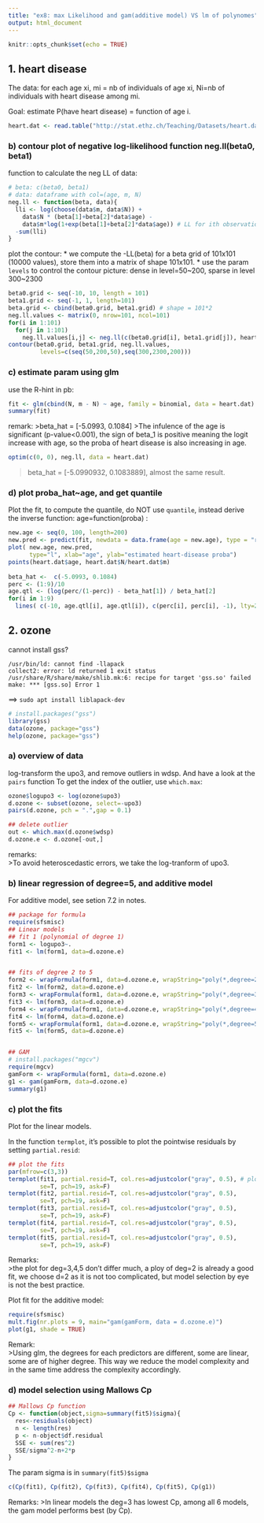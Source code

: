 ```yaml
---
title: "ex8: max Likelihood and gam(additive model) VS lm of polynomes"
output: html_document
---
```


```r
knitr::opts_chunk$set(echo = TRUE)
```

## 1. heart disease

The data: for each age xi, mi = nb of individuals of age xi, Ni=nb of individuals with heart disease among mi. 

Goal: estimate P(have heart disease) = function of age i. 


```r
heart.dat <- read.table("http://stat.ethz.ch/Teaching/Datasets/heart.dat", header=T)
```

### b) contour plot of negative log-likelihood function neg.ll(beta0, beta1)

function to calculate the neg LL of data: 
```r
# beta: c(beta0, beta1)
# data: dataframe with col=(age, m, N)
neg.ll <- function(beta, data){
  lli <- log(choose(data$m, data$N)) + 
    data$N * (beta[1]+beta[2]*data$age) -
    data$m*log(1+exp(beta[1]+beta[2]*data$age)) # LL for ith observation
  -sum(lli)
}
```

plot the contour: 
* we compute the -LL(beta) for a beta grid of 101x101 (10000 values), store them into a matrix of shape 101x101. 
* use the param `levels` to control the contour picture: dense in level=50~200, sparse in level 300~2300

```r
beta0.grid <- seq(-10, 10, length = 101)
beta1.grid <- seq(-1, 1, length=101)
beta.grid <- cbind(beta0.grid, beta1.grid) # shape = 101*2
neg.ll.values <- matrix(0, nrow=101, ncol=101)
for(i in 1:101)
  for(j in 1:101)
    neg.ll.values[i,j] <- neg.ll(c(beta0.grid[i], beta1.grid[j]), heart.dat)
contour(beta0.grid, beta1.grid, neg.ll.values,
         levels=c(seq(50,200,50),seq(300,2300,200)))
```

### c) estimate param using glm
use the R-hint in pb: 

```r
fit <- glm(cbind(N, m - N) ~ age, family = binomial, data = heart.dat)
summary(fit)
```
remark:
>beta_hat = [-5.0993, 0.1084] 
>The infulence of the age is significant (p-value<0.001), the sign of beta_1 is positive meaning the logit increase with age, so the proba of heart disease is also increasing in age. 

```r
optim(c(0, 0), neg.ll, data = heart.dat)
```
  
>beta_hat = [-5.0990932,  0.1083889], almost the same result.

### d) plot proba_hat~age, and get quantile

Plot the fit, to compute the quantile, do NOT use `quantile`, instead derive the inverse function: age=function(proba) :

```r
new.age <- seq(0, 100, length=200)
new.pred <- predict(fit, newdata = data.frame(age = new.age), type = "response")
plot( new.age, new.pred,
      type="l", xlab="age", ylab="estimated heart-disease proba")
points(heart.dat$age, heart.dat$N/heart.dat$m)
 
beta_hat <-  c(-5.0993, 0.1084)
perc <- (1:9)/10
age.qtl <- (log(perc/(1-perc)) - beta_hat[1]) / beta_hat[2]
for(i in 1:9)
  lines( c(-10, age.qtl[i], age.qtl[i]), c(perc[i], perc[i], -1), lty=2)
```


## 2. ozone
cannot install gss? 

```
/usr/bin/ld: cannot find -llapack
collect2: error: ld returned 1 exit status
/usr/share/R/share/make/shlib.mk:6: recipe for target 'gss.so' failed
make: *** [gss.so] Error 1
```

==> `sudo apt install liblapack-dev`


```r
# install.packages("gss")
library(gss)
data(ozone, package="gss")
help(ozone, package="gss")
```

### a) overview of data
log-transform the upo3, and remove outliers in wdsp. And have a look at the `pairs` function
To get the index of the outlier, use `which.max`: 

```r
ozone$logupo3 <- log(ozone$upo3)
d.ozone <- subset(ozone, select=-upo3)
pairs(d.ozone, pch = ".",gap = 0.1)

## delete outlier
out <- which.max(d.ozone$wdsp)
d.ozone.e <- d.ozone[-out,]
```

remarks:  
>To avoid heteroscedastic errors, we take the log-tranform of upo3. 

### b) linear regression of degree=5, and additive model

For additive model, see setion 7.2 in notes. 

```r
## package for formula
require(sfsmisc)
## Linear models
## fit 1 (polynomial of degree 1)
form1 <- logupo3~.
fit1 <- lm(form1, data=d.ozone.e)


## fits of degree 2 to 5
form2 <- wrapFormula(form1, data=d.ozone.e, wrapString="poly(*,degree=2)")
fit2 <- lm(form2, data=d.ozone.e)
form3 <- wrapFormula(form1, data=d.ozone.e, wrapString="poly(*,degree=3)")
fit3 <- lm(form3, data=d.ozone.e)
form4 <- wrapFormula(form1, data=d.ozone.e, wrapString="poly(*,degree=4)")
fit4 <- lm(form4, data=d.ozone.e)
form5 <- wrapFormula(form1, data=d.ozone.e, wrapString="poly(*,degree=5)")
fit5 <- lm(form5, data=d.ozone.e)


## GAM
# install.packages("mgcv")
require(mgcv)
gamForm <- wrapFormula(form1, data=d.ozone.e)
g1 <- gam(gamForm, data=d.ozone.e)
summary(g1)
```

### c) plot the fits

Plot for the linear models. 

In the function `termplot`, it's possible to plot the pointwise residuals by setting `partial.resid`:

```r
## plot the fits
par(mfrow=c(3,3))
termplot(fit1, partial.resid=T, col.res=adjustcolor("gray", 0.5), # plot pointwise residuals
         se=T, pch=19, ask=F)
termplot(fit2, partial.resid=T, col.res=adjustcolor("gray", 0.5), 
         se=T, pch=19, ask=F)
termplot(fit3, partial.resid=T, col.res=adjustcolor("gray", 0.5), 
         se=T, pch=19, ask=F)
termplot(fit4, partial.resid=T, col.res=adjustcolor("gray", 0.5), 
         se=T, pch=19, ask=F)
termplot(fit5, partial.resid=T, col.res=adjustcolor("gray", 0.5), 
         se=T, pch=19, ask=F)
```
Remarks:  
>the plot for deg=3,4,5 don't differ much, a ploy of deg=2 is already a good fit, we choose d=2 as it is not too complicated, but model selection by eye is not the best practice. 


Plot fit for the additive model: 

```r
require(sfsmisc)
mult.fig(nr.plots = 9, main="gam(gamForm, data = d.ozone.e)")
plot(g1, shade = TRUE)
```
Remark:  
>Using glm, the degrees for each predictors are different, some are linear, some are of higher degree. This way we reduce the model complexity and in the same time address the complexity accordingly. 

### d) model selection using Mallows Cp

```r
## Mallows Cp function
Cp <- function(object,sigma=summary(fit5)$sigma){
  res<-residuals(object)
  n <- length(res)
  p <- n-object$df.residual
  SSE <- sum(res^2)
  SSE/sigma^2-n+2*p
}
```
The param sigma is in `summary(fit5)$sigma`

```r
c(Cp(fit1), Cp(fit2), Cp(fit3), Cp(fit4), Cp(fit5), Cp(g1))
```

Remarks:
>In linear models the deg=3 has lowest Cp, among all 6 models, the gam model performs best (by Cp).